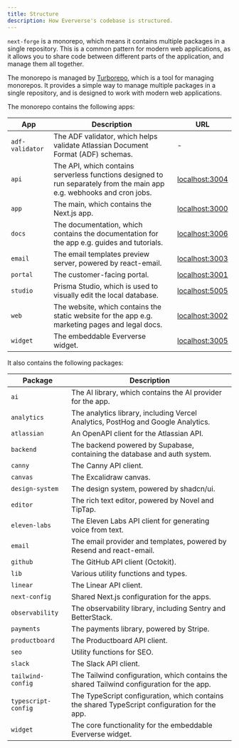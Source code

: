 ```yaml
---
title: Structure
description: How Eververse's codebase is structured.
---
```


`next-forge` is a monorepo, which means it contains multiple packages in a single repository. This is a common pattern for modern web applications, as it allows you to share code between different parts of the application, and manage them all together.

The monorepo is managed by [Turborepo](https://turbo.build/repo), which is a tool for managing monorepos. It provides a simple way to manage multiple packages in a single repository, and is designed to work with modern web applications.

The monorepo contains the following apps:

| App | Description | URL |
| --- | ----------- | --- |
| `adf-validator` | The ADF validator, which helps validate Atlassian Document Format (ADF) schemas. | - |
| `api` | The API, which contains serverless functions designed to run separately from the main app e.g. webhooks and cron jobs. | [localhost:3004](http://localhost:3004/) |
| `app` | The main, which contains the Next.js app. | [localhost:3000](http://localhost:3000/) |
| `docs` | The documentation, which contains the documentation for the app e.g. guides and tutorials. | [localhost:3006](http://localhost:3006/) |
| `email` | The email templates preview server, powered by react-email. | [localhost:3003](http://localhost:3003/) |
| `portal` | The customer-facing portal. | [localhost:3001](http://localhost:3001/) |
| `studio` | Prisma Studio, which is used to visually edit the local database. | [localhost:5005](http://localhost:5005/) |
| `web` | The website, which contains the static website for the app e.g. marketing pages and legal docs. | [localhost:3002](http://localhost:3002/) |
| `widget` | The embeddable Eververse widget. | [localhost:3005](http://localhost:3005/) |

It also contains the following packages:

| Package | Description |
| --- | ----------- |
| `ai` | The AI library, which contains the AI provider for the app. |
| `analytics` | The analytics library, including Vercel Analytics, PostHog and Google Analytics. |
| `atlassian` | An OpenAPI client for the Atlassian API. |
| `backend` | The backend powered by Supabase, containing the database and auth system. |
| `canny` | The Canny API client. |
| `canvas` | The Excalidraw canvas. |
| `design-system` | The design system, powered by shadcn/ui. |
| `editor` | The rich text editor, powered by Novel and TipTap. |
| `eleven-labs` | The Eleven Labs API client for generating voice from text. |
| `email` | The email provider and templates, powered by Resend and react-email. |
| `github` | The GitHub API client (Octokit). |
| `lib` | Various utility functions and types. |
| `linear` | The Linear API client. |
| `next-config` | Shared Next.js configuration for the apps. |
| `observability` | The observability library, including Sentry and BetterStack. |
| `payments` | The payments library, powered by Stripe. |
| `productboard` | The Productboard API client. |
| `seo` | Utility functions for SEO. |
| `slack` | The Slack API client. |
| `tailwind-config` | The Tailwind configuration, which contains the shared Tailwind configuration for the app. |
| `typescript-config` | The TypeScript configuration, which contains the shared TypeScript configuration for the app. |
| `widget` | The core functionality for the embeddable Eververse widget. |
